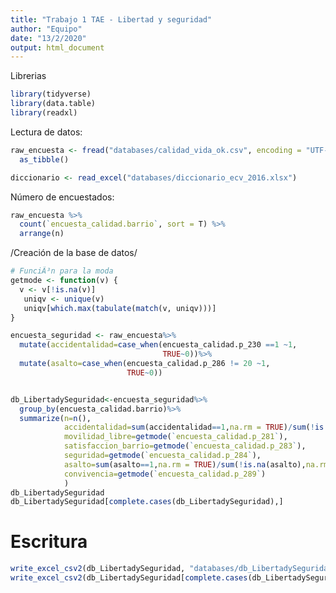 ```yaml
---
title: "Trabajo 1 TAE - Libertad y seguridad"
author: "Equipo"
date: "13/2/2020"
output: html_document
---
```

Librerias 
```r
library(tidyverse)
library(data.table)
library(readxl)
```
Lectura de datos: 
```r
raw_encuesta <- fread("databases/calidad_vida_ok.csv", encoding = "UTF-8") %>% 
  as_tibble()

diccionario <- read_excel("databases/diccionario_ecv_2016.xlsx")
```
Número de encuestados:
```r
raw_encuesta %>% 
  count(`encuesta_calidad.barrio`, sort = T) %>% 
  arrange(n)
```
/Creación de la base de datos/

```r
# FunciÃ³n para la moda
getmode <- function(v) {
  v <- v[!is.na(v)]
   uniqv <- unique(v)
   uniqv[which.max(tabulate(match(v, uniqv)))]
}

encuesta_seguridad <- raw_encuesta%>%
  mutate(accidentalidad=case_when(encuesta_calidad.p_230 ==1 ~1,
                                  TRUE~0))%>%
  mutate(asalto=case_when(encuesta_calidad.p_286 != 20 ~1,
                          TRUE~0))


db_LibertadySeguridad<-encuesta_seguridad%>%
  group_by(encuesta_calidad.barrio)%>%
  summarize(n=n(),
            accidentalidad=sum(accidentalidad==1,na.rm = TRUE)/sum(!is.na(accidentalidad),na.rm = TRUE),
            movilidad_libre=getmode(`encuesta_calidad.p_281`),
            satisfaccion_barrio=getmode(`encuesta_calidad.p_283`),
            seguridad=getmode(`encuesta_calidad.p_284`),
            asalto=sum(asalto==1,na.rm = TRUE)/sum(!is.na(asalto),na.rm = TRUE),
            convivencia=getmode(`encuesta_calidad.p_289`)
            )
db_LibertadySeguridad
db_LibertadySeguridad[complete.cases(db_LibertadySeguridad),]

```
# Escritura

```r
write_excel_csv2(db_LibertadySeguridad, "databases/db_LibertadySeguridad.csv")
write_excel_csv2(db_LibertadySeguridad[complete.cases(db_LibertadySeguridad),], "databases/db_LibertadySeguridad_completecases.csv")
```



